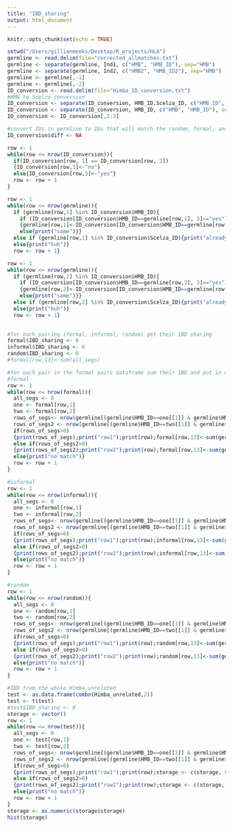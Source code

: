 ```yaml
---
title: "IBD_sharing"
output: html_document
---
```


```r
knitr::opts_chunk$set(echo = TRUE)
```
```r
setwd("/Users/gillianmeeks/Desktop/R_projects/HLA")
germline <- read.delim(file="corrected_allmatches.txt")
germline <- separate(germline, Ind1, c("HMB", "HMB_ID"), sep="HMB")
germline <- separate(germline, Ind2, c("HMB2", "HMB_ID2"), sep="HMB")
germline <- germline[,-1]
germline <- germline[,-2]
ID_conversion <- read.delim(file="Himba_ID_conversion.txt")
#HMB to Scelza conversion
ID_conversion <- separate(ID_conversion, HMB_ID.Scelza_ID, c("HMB_ID", "Scelza_ID"), sep=" ")
ID_conversion <- separate(ID_conversion, HMB_ID, c("HMB", "HMB_ID"), sep="HMB")
ID_conversion <- ID_conversion[,2:3]
```


```r
#convert IDs in germline to IDs that will match the random, formal, and informal pairs sheet
ID_conversion$diff <- NA

row <- 1
while(row <= nrow(ID_conversion)){
  if(ID_conversion[row, 1] == ID_conversion[row, 2])
  {ID_conversion[row,3]<-"no"}
  else{ID_conversion[row,3]<-"yes"}
  row <- row + 1
}

row <- 1
while(row <= nrow(germline)){
  if (germline[row,1] %in% ID_conversion$HMB_ID){
    if (ID_conversion[ID_conversion$HMB_ID==germline[row,1], 3]=="yes")
    {germline[row,1]<-ID_conversion[ID_conversion$HMB_ID==germline[row,1], 2]}
    else{print("same")}}
  else if (germline[row,1] %in% ID_conversion$Scelza_ID){print("already Scelza")}
  else{print("huh")}
  row <- row + 1}

row <- 1
while(row <= nrow(germline)){
  if (germline[row,2] %in% ID_conversion$HMB_ID){
    if (ID_conversion[ID_conversion$HMB_ID==germline[row,2], 3]=="yes")
    {germline[row,2]<-ID_conversion[ID_conversion$HMB_ID==germline[row,2], 2]; print("diff")}
    else{print("same")}}
  else if (germline[row,2] %in% ID_conversion$Scelza_ID){print("already Scelza")}
  else{print("huh")}
  row <- row + 1}
                      
```
```r
#for each pairing (formal, informal, random) get their IBD sharing
formal$IBD_sharing <- 0
informal$IBD_sharing <- 0
random$IBD_sharing <- 0
#formal[row,13]<-sum(all_segs)

#for each pair in the formal pairs dataframe sum their IBD and put in new column (13)
#formal
row <- 1
while(row <= nrow(formal)){
  all_segs <- 0
  one <- formal[row,1]
  two <- formal[row,2]
  rows_of_segs<- nrow(germline[(germline$HMB_ID==one[[1]] & germline$HMB_ID2==two[[1]]), ] [7])
  rows_of_segs2 <- nrow(germline[(germline$HMB_ID==two[[1]] & germline$HMB_ID2==one[[1]]), ] [7])
  if(rows_of_segs>0)
  {print(rows_of_segs);print("row1");print(row);formal[row,13]<-sum(germline[(germline$HMB_ID==one[[1]] & germline$HMB_ID2==two[[1]]), ] [7])}
  else if(rows_of_segs2>0)
  {print(rows_of_segs2);print("row2");print(row);formal[row,13]<-sum(germline[(germline$HMB_ID==two[[1]] & germline$HMB_ID2==one[[1]]), ] [7])}
  else{print("no match")}
  row <- row + 1
}
```

```r
#informal
row <- 1
while(row <= nrow(informal)){
  all_segs <- 0
  one <- informal[row,1]
  two <- informal[row,2]
  rows_of_segs<- nrow(germline[(germline$HMB_ID==one[[1]] & germline$HMB_ID2==two[[1]]), ] [7])
  rows_of_segs2 <- nrow(germline[(germline$HMB_ID==two[[1]] & germline$HMB_ID2==one[[1]]), ] [7])
  if(rows_of_segs>0)
  {print(rows_of_segs);print("row1");print(row);informal[row,13]<-sum(germline[(germline$HMB_ID==one[[1]] & germline$HMB_ID2==two[[1]]), ] [7])}
  else if(rows_of_segs2>0)
  {print(rows_of_segs2);print("row2");print(row);informal[row,13]<-sum(germline[(germline$HMB_ID==two[[1]] & germline$HMB_ID2==one[[1]]), ] [7])}
  else{print("no match")}
  row <- row + 1
}
```
```r
#random
row <- 1
while(row <= nrow(random)){
  all_segs <- 0
  one <- random[row,1]
  two <- random[row,2]
  rows_of_segs<- nrow(germline[(germline$HMB_ID==one[[1]] & germline$HMB_ID2==two[[1]]), ] [7])
  rows_of_segs2 <- nrow(germline[(germline$HMB_ID==two[[1]] & germline$HMB_ID2==one[[1]]), ] [7])
  if(rows_of_segs>0)
  {print(rows_of_segs);print("row1");print(row);random[row,13]<-sum(germline[(germline$HMB_ID==one[[1]] & germline$HMB_ID2==two[[1]]), ] [7])}
  else if(rows_of_segs2>0)
  {print(rows_of_segs2);print("row2");print(row);random[row,13]<-sum(germline[(germline$HMB_ID==two[[1]] & germline$HMB_ID2==one[[1]]), ] [7])}
  else{print("no match")}
  row <- row + 1
}
```
```r
#IBD from the whole Himba_unrelated
test <- as.data.frame(combn(Himba_unrelated,2))
test <- t(test)
#test$IBD_sharing <- 0
storage <- vector()
row <- 1
while(row <= nrow(test)){
  all_segs <- 0
  one <- test[row,1]
  two <- test[row,2]
  rows_of_segs<- nrow(germline[(germline$HMB_ID==one[[1]] & germline$HMB_ID2==two[[1]]), ] [7])
  rows_of_segs2 <- nrow(germline[(germline$HMB_ID==two[[1]] & germline$HMB_ID2==one[[1]]), ] [7])
  if(rows_of_segs>0)
  {print(rows_of_segs);print("row1");print(row);storage <- c(storage, sum(germline[(germline$HMB_ID==one[[1]] & germline$HMB_ID2==two[[1]]), ] [7]))}
  else if(rows_of_segs2>0)
  {print(rows_of_segs2);print("row2");print(row);storage <- c(storage, sum(germline[(germline$HMB_ID==two[[1]] & germline$HMB_ID2==one[[1]]), ] [7]))}
  else{print("no match")}
  row <- row + 1
}
storage <- as.numeric(storage$storage)
hist(storage)
```
